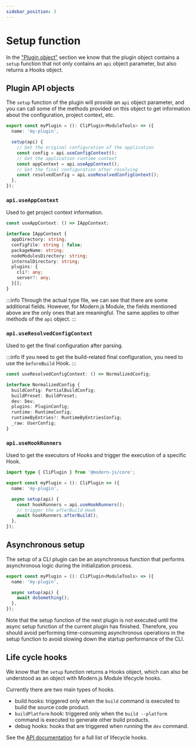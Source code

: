 ```yaml
---
sidebar_position: 3
---
```


# Setup function

In the ["Plugin object"](/plugins/guide/plugin-object) section we know that the plugin object contains a `setup` function that not only contains an `api` object parameter, but also returns a Hooks object.

## Plugin API objects

The `setup` function of the plugin will provide an `api` object parameter, and you can call some of the methods provided on this object to get information about the configuration, project context, etc.

```ts
export const myPlugin = (): CliPlugin<ModuleTools> => ({
  name: 'my-plugin',

  setup(api) {
    // Get the original configuration of the application
    const config = api.useConfigContext();
    // Get the application runtime context
    const appContext = api.useAppContext();
    // Get the final configuration after resolving
    const resolvedConfig = api.useResolvedConfigContext();
  },
});
```

### `api.useAppContext`

Used to get project context information.

```ts
const useAppContext: () => IAppContext;

interface IAppContext {
  appDirectory: string;
  configFile: string | false;
  packageName: string;
  nodeModulesDirectory: string;
  internalDirectory: string;
  plugins: {
    cli?: any;
    server?: any;
  }[];
}
```

:::info
Through the actual type file, we can see that there are some additional fields. However, for Modern.js Module, the fields mentioned above are the only ones that are meaningful. The same applies to other methods of the `api` object.
:::

### `api.useResolvedConfigContext`

Used to get the final configuration after parsing.

:::info
If you need to get the build-related final configuration, you need to use the `beforeBuild` Hook.
:::

```ts
const useResolvedConfigContext: () => NormalizedConfig;

interface NormalizedConfig {
  buildConfig: PartialBuildConfig;
  buildPreset: BuildPreset;
  dev: Dev;
  plugins: PluginConfig;
  runtime: RuntimeConfig;
  runtimeByEntries?: RuntimeByEntriesConfig;
  _raw: UserConfig;
}
```

### `api.useHookRunners`

Used to get the executors of Hooks and trigger the execution of a specific Hook.

```ts
import type { CliPlugin } from '@modern-js/core';

export const myPlugin = (): CliPlugin => ({
  name: 'my-plugin',

  async setup(api) {
    const hookRunners = api.useHookRunners();
    // trigger the afterBuild Hook
    await hookRunners.afterBuild();
  },
});
```

## Asynchronous setup

The setup of a CLI plugin can be an asynchronous function that performs asynchronous logic during the initialization process.

```ts
export const myPlugin = (): CliPlugin<ModuleTools> => ({
  name: 'my-plugin',

  async setup(api) {
    await doSomething();
  },
});
```

Note that the setup function of the next plugin is not executed until the async setup function of the current plugin has finished. Therefore, you should avoid performing time-consuming asynchronous operations in the setup function to avoid slowing down the startup performance of the CLI.

## Life cycle hooks

We know that the `setup` function returns a Hooks object, which can also be understood as an object with Modern.js Module lifecycle hooks.

Currently there are two main types of hooks.

- build hooks: triggered only when the `build` command is executed to build the source code product.
- `buildPlatform` hook: triggered only when the `build --platform` command is executed to generate other build products.
- debug hooks: hooks that are triggered when running the `dev` command.

See the [API documentation](/en/api/plugin-api/plugin-hooks) for a full list of lifecycle hooks.
